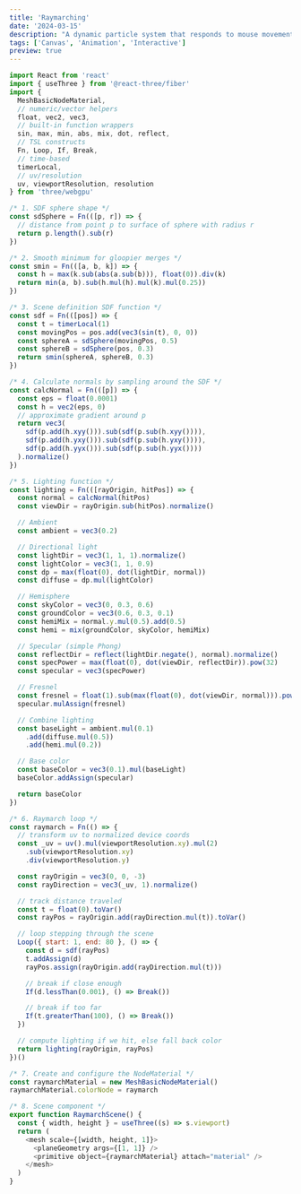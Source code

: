 ```yaml
---
title: 'Raymarching'
date: '2024-03-15'
description: "A dynamic particle system that responds to mouse movement and creates beautiful patterns."
tags: ['Canvas', 'Animation', 'Interactive']
preview: true
---
```


```javascript
import React from 'react'
import { useThree } from '@react-three/fiber'
import {
  MeshBasicNodeMaterial,
  // numeric/vector helpers
  float, vec2, vec3,
  // built-in function wrappers
  sin, max, min, abs, mix, dot, reflect,
  // TSL constructs
  Fn, Loop, If, Break,
  // time-based
  timerLocal,
  // uv/resolution
  uv, viewportResolution, resolution
} from 'three/webgpu'

/* 1. SDF sphere shape */
const sdSphere = Fn(([p, r]) => {
  // distance from point p to surface of sphere with radius r
  return p.length().sub(r)
})

/* 2. Smooth minimum for gloopier merges */
const smin = Fn(([a, b, k]) => {
  const h = max(k.sub(abs(a.sub(b))), float(0)).div(k)
  return min(a, b).sub(h.mul(h).mul(k).mul(0.25))
})

/* 3. Scene definition SDF function */
const sdf = Fn(([pos]) => {
  const t = timerLocal(1)
  const movingPos = pos.add(vec3(sin(t), 0, 0))
  const sphereA = sdSphere(movingPos, 0.5)
  const sphereB = sdSphere(pos, 0.3)
  return smin(sphereA, sphereB, 0.3)
})

/* 4. Calculate normals by sampling around the SDF */
const calcNormal = Fn(([p]) => {
  const eps = float(0.0001)
  const h = vec2(eps, 0)
  // approximate gradient around p
  return vec3(
    sdf(p.add(h.xyy())).sub(sdf(p.sub(h.xyy()))),
    sdf(p.add(h.yxy())).sub(sdf(p.sub(h.yxy()))),
    sdf(p.add(h.yyx())).sub(sdf(p.sub(h.yyx())))
  ).normalize()
})

/* 5. Lighting function */
const lighting = Fn(([rayOrigin, hitPos]) => {
  const normal = calcNormal(hitPos)
  const viewDir = rayOrigin.sub(hitPos).normalize()

  // Ambient
  const ambient = vec3(0.2)

  // Directional light
  const lightDir = vec3(1, 1, 1).normalize()
  const lightColor = vec3(1, 1, 0.9)
  const dp = max(float(0), dot(lightDir, normal))
  const diffuse = dp.mul(lightColor)

  // Hemisphere
  const skyColor = vec3(0, 0.3, 0.6)
  const groundColor = vec3(0.6, 0.3, 0.1)
  const hemiMix = normal.y.mul(0.5).add(0.5)
  const hemi = mix(groundColor, skyColor, hemiMix)

  // Specular (simple Phong)
  const reflectDir = reflect(lightDir.negate(), normal).normalize()
  const specPower = max(float(0), dot(viewDir, reflectDir)).pow(32)
  const specular = vec3(specPower)

  // Fresnel
  const fresnel = float(1).sub(max(float(0), dot(viewDir, normal))).pow(2)
  specular.mulAssign(fresnel)

  // Combine lighting
  const baseLight = ambient.mul(0.1)
    .add(diffuse.mul(0.5))
    .add(hemi.mul(0.2))

  // Base color
  const baseColor = vec3(0.1).mul(baseLight)
  baseColor.addAssign(specular)

  return baseColor
})

/* 6. Raymarch loop */
const raymarch = Fn(() => {
  // transform uv to normalized device coords
  const _uv = uv().mul(viewportResolution.xy).mul(2)
    .sub(viewportResolution.xy)
    .div(viewportResolution.y)

  const rayOrigin = vec3(0, 0, -3)
  const rayDirection = vec3(_uv, 1).normalize()

  // track distance traveled
  const t = float(0).toVar()
  const rayPos = rayOrigin.add(rayDirection.mul(t)).toVar()

  // loop stepping through the scene
  Loop({ start: 1, end: 80 }, () => {
    const d = sdf(rayPos)
    t.addAssign(d)
    rayPos.assign(rayOrigin.add(rayDirection.mul(t)))

    // break if close enough
    If(d.lessThan(0.001), () => Break())

    // break if too far
    If(t.greaterThan(100), () => Break())
  })

  // compute lighting if we hit, else fall back color
  return lighting(rayOrigin, rayPos)
})()

/* 7. Create and configure the NodeMaterial */
const raymarchMaterial = new MeshBasicNodeMaterial()
raymarchMaterial.colorNode = raymarch

/* 8. Scene component */
export function RaymarchScene() {
  const { width, height } = useThree((s) => s.viewport)
  return (
    <mesh scale={[width, height, 1]}>
      <planeGeometry args={[1, 1]} />
      <primitive object={raymarchMaterial} attach="material" />
    </mesh>
  )
}
``` 